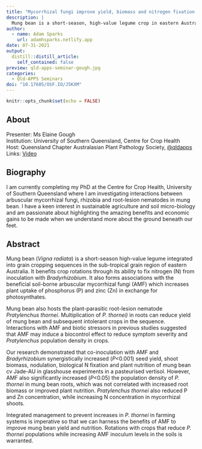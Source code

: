 ```yaml
---
title: "Mycorrhizal fungi improve yield, biomass and nitrogen fixation by rhizobia but increase population densities of the root-lesion nematode Pratylenchus thornei in mung bean"
description: |
  Mung bean is a short-season, high-value legume crop in eastern Australia that is susceptible to the plant-parasitic root-lesion nematode _Pratylenchus thornei_. It also forms associations with the beneficial soil-borne arbuscular mycorrhizal fungi (AMF) which increases plant uptake of phosphorus (P) and zinc (Zn) in exchange for photosynthates. Interactions with AMF and biotic stressors in previous studies suggested that AMF may induce a biocontrol effect to reduce symptom severity and Pratylenchus population density in crops. Presented for the Queensland Chapter of the Australasian Plant Pathology Society (APPS).
author:
  - name: Adam Sparks
    url: adamhsparks.netlify.app
date: 07-31-2021
output:
  distill::distill_article:
    self_contained: false
preview: qld-apps-seminar-gough.jpg
categories:
  - Qld-APPS Seminars
doi: "10.17605/OSF.IO/J5KXM"
---
```


```r
knitr::opts_chunk$set(echo = FALSE)
```

## About

Presenter: Ms Elaine Gough\
Institution: University of Southern Queensland, Centre for Crop Health\
Host: Queensland Chapter Australasian Plant Pathology Society, [\@qldapps](https://twitter.com/qldapps)\
Links: [Video](https://youtu.be/V28QN7l_enw)

## Biography

I am currently completing my PhD at the Centre for Crop Health, University of Southern Queensland where I am investigating interactions between arbuscular mycorrhizal fungi, rhizobia and root-lesion nematodes in mung bean.
I have a keen interest in sustainable agriculture and soil micro-biology and am passionate about highlighting the amazing benefits and economic gains to be made when we understand more about the ground beneath our feet.

## Abstract

Mung bean (*Vigna radiata*) is a short-season high-value legume integrated into grain cropping sequences in the sub-tropical grain region of eastern Australia.
It benefits crop rotations through its ability to fix nitrogen (N) from inoculation with *Bradyrhizobium*.
It also forms associations with the beneficial soil-borne arbuscular mycorrhizal fungi (AMF) which increases plant uptake of phosphorus (P) and zinc (Zn) in exchange for photosynthates.

Mung bean also hosts the plant-parasitic root-lesion nematode *Pratylenchus thornei*.
Multiplication of *P. thornei)* in roots can reduce yield of mung bean and subsequent intolerant crops in the sequence.
Interactions with AMF and biotic stressors in previous studies suggested that AMF may induce a biocontrol effect to reduce symptom severity and *Pratylenchus* population density in crops.

Our research demonstrated that co-inoculation with AMF and *Bradyrhizobium* synergistically increased (*P*\<0.001) seed yield, shoot biomass, nodulation, biological N fixation and plant nutrition of mung bean cv Jade-AU in glasshouse experiments in a pasteurised vertisol.
However, AMF also significantly increased (*P*\<0.05) the population density of *P. thornei* in mung bean roots, which was not correlated with increased root biomass or improved plant nutrition.
*Pratylenchus thornei* also reduced P and Zn concentration, while increasing N concentration in mycorrhizal shoots.

Integrated management to prevent increases in *P. thornei* in farming systems is imperative so that we can harness the benefits of AMF to improve mung bean yield and nutrition.
Rotations with crops that reduce *P. thornei* populations while increasing AMF inoculum levels in the soils is warranted.
